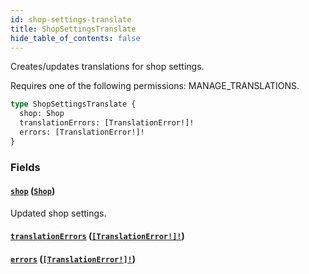 ```yaml
---
id: shop-settings-translate
title: ShopSettingsTranslate
hide_table_of_contents: false
---
```


Creates/updates translations for shop settings.

Requires one of the following permissions: MANAGE_TRANSLATIONS.

```graphql
type ShopSettingsTranslate {
  shop: Shop
  translationErrors: [TranslationError!]!
  errors: [TranslationError!]!
}
```

### Fields

#### [`shop`](#) ([`Shop`](../../../developer/api-reference/objects/shop))

Updated shop settings.

#### [`translationErrors`](#) ([`[TranslationError!]!`](../../../developer/api-reference/objects/translation-error))

#### [`errors`](#) ([`[TranslationError!]!`](../../../developer/api-reference/objects/translation-error))
